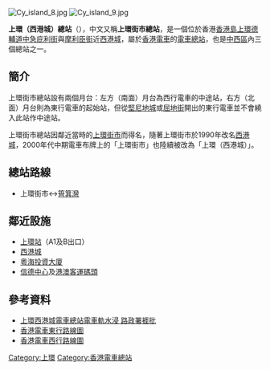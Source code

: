 {{Otheruses|subject=香港電車總站|other=前稱「上環街市」的港鐵港島綫的車站|上環站}}
{{no footnotes|time=2014-02-08T04:57:06+00:00}}
{{Infobox station
|name = 上環（西港城）
|eng_name = Western Market
|linecolour=#016339
|image = Sheung Wan (Western Market) Tram Terminus (20181202133058).jpg
|caption = 上環（西港城）總站（2018年12月）
|borough = {{HKG}}[[香港島|香港島]][[中西區_(香港)|中西區]]
|address = [[上環|上環]][[德輔道中|德輔道中]]近[[西港城|西港城]]
|coordinates = {{coord|22.2868906|N|114.1507754|E|display=inline,title}}
|elevation = 
|operator = [[香港電車|香港電車]]
|line = {{香港交通標誌|TRAM|S}}
|distance = 
|platform = 2個[[側式月台|側式月台]]
|track = 2條
|connections = [[港鐵|港鐵]][[上環站|上環站]]、[[香港巴士|巴士]]、[[香港小巴|小巴]]
|structure = 地面車站
|hall = 
|depth = 
|levels = 
|interchange = 
|exits = 
|lift = 
|escalator = 
|architect = 
|architectural_style = 
|colour = 
|status = 營運中
|code = 
|built = 
|opened = 1904年
|opening = 
|closed = 
|rebuilt = 
|former = 
|passengers = 
|station_hours = 
|first = 往[[筲箕灣總站|筲箕灣]]：05:55
|last = 往[[筲箕灣總站|筲箕灣]]：00:00
|adjacent = 
|other_services = 
|route_map = 
}}

[[File:Cy_island_8.jpg|thumb]]
[[File:Cy_island_9.jpg|thumb]]

'''上環（西港城）總站'''（{{lang-en|Western Market Terminus}}），中文又稱'''上環街市總站'''，是一個位於香港[[香港島|香港島]][[上環|上環]][[德輔道|德輔道中]][[急庇利街|急庇利街]]與[[摩利臣街|摩利臣街]]近[[西港城|西港城]]，屬於[[香港電車|香港電車]]的[[電車站|電車總站]]，也是[[中西區_(香港)|中西區]]內三個總站之一。

==簡介==
上環街市總站設有兩個月台：左方（南面）月台為西行電車的中途站，右方（北面）月台則為東行電車的起始站，但從[[堅尼地城總站|堅尼地城]]或[[屈地街總站|屈地街]]開出的東行電車並不會繞入此站作中途站。

上環街市總站因鄰近當時的[[上環街市|上環街市]]而得名，隨著上環街市於1990年改名[[西港城|西港城]]，2000年代中期電車布牌上的「上環街市」也陸續被改為「上環（西港城）」。

==總站路線==
*上環街市↔[[筲箕灣東大街|筲箕灣]]

==鄰近設施==
*[[上環站|上環站]]（A1及B出口）
*[[西港城|西港城]]
*[[粵海投資大廈|粵海投資大廈]]
*[[信德中心|信德中心]]及[[港澳客輪碼頭|港澳客運碼頭]]

==參考資料==
{{commonscat|Sheung Wan Tram Terminus}}
{{reflist}}
*[http://orientaldaily.on.cc/cnt/news/20131122/00196_003.html 上環西港城電車總站電車軌水浸 路政署捱批]{{Wayback|url=http://orientaldaily.on.cc/cnt/news/20131122/00196_003.html |date=20181005211328 }}
*[http://www.hktramways.com/zh/tramservice/routemapeastbound.html 香港電車東行路線圖]{{Wayback|url=http://www.hktramways.com/zh/tramservice/routemapeastbound.html |date=20130521214736 }}
*[http://www.hktramways.com/zh/tramservice/routemapwestbound.html 香港電車西行路線圖]{{Wayback|url=http://www.hktramways.com/zh/tramservice/routemapwestbound.html |date=20140220060831 }}


{{香港電車}}

[[Category:上環|Category:上環]]
[[Category:香港電車總站|Category:香港電車總站]]